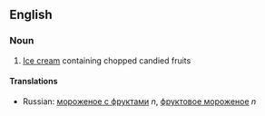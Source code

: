 ==English==
===Noun===
#[[Ice cream]] containing chopped candied fruits
====Translations====
*Russian: [[мороженое с фруктами]] ''n'', [[фруктовое мороженое]] ''n''